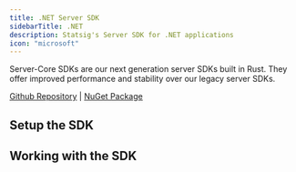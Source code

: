 ```yaml
---
title: .NET Server SDK
sidebarTitle: .NET
description: Statsig's Server SDK for .NET applications
icon: "microsoft"
---
```


<Note>
Server-Core SDKs are our next generation server SDKs built in Rust. They offer improved performance and stability over our legacy server SDKs.
</Note>

[Github Repository](https://github.com/statsig-io/statsig-server-core/tree/main/statsig-ffi/bindings/dotnet) | [NuGet Package](https://www.nuget.org/packages/Statsig.Server.Core/)


## Setup the SDK

<Steps>
<Step title="Install the SDK">
<installation/>
</Step>
<Step title="Initialize the SDK">
<initialization/>
</Step>
</Steps>

## Working with the SDK

<checkGate/>
<getConfig/>
<getExperiment/>
<getLayer/>
<getParameterStore/>
<logEvent/>
<getFeatureGate/>

<manualExposures/>
<statsigOptions/>
<evaluationOptions/>
<shutdown/>
<clientInitResponse/>
<localOverrides/>
<notes/>

